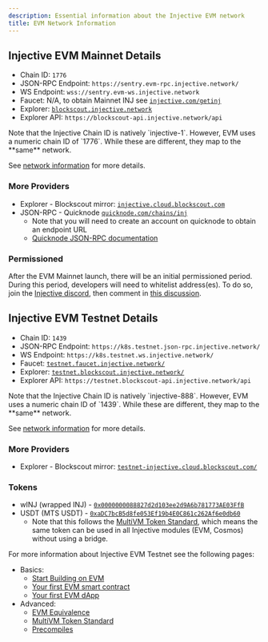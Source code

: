 ```yaml
---
description: Essential information about the Injective EVM network
title: EVM Network Information
---
```


## Injective EVM Mainnet Details

* Chain ID: `1776`
* JSON-RPC Endpoint: `https://sentry.evm-rpc.injective.network/`
* WS Endpoint: `wss://sentry.evm-ws.injective.network`
* Faucet: N/A, to obtain Mainnet INJ see [`injective.com/getinj`](https://injective.com/getinj/)
* Explorer: [`blockscout.injective.network`](https://blockscout.injective.network/)
* Explorer API: `https://blockscout-api.injective.network/api`

<Callout icon="info" color="#07C1FF" iconType="regular">
Note that the Injective Chain ID is natively `injective-1`. However, EVM uses a numeric chain ID of `1776`. While these are different, they map to the **same** network.

See [network information](../developers/network-information/) for more details.
</Callout>

### More Providers

* Explorer - Blockscout mirror: [`injective.cloud.blockscout.com`](https://injective.cloud.blockscout.com)
* JSON-RPC - Quicknode [`quicknode.com/chains/inj`](https://www.quicknode.com/chains/inj)
  * Note that you will need to create an account on quicknode to obtain an endpoint URL
  * [Quicknode JSON-RPC documentation](https://www.quicknode.com/docs/injective/evm/eth_blockNumber)

### Permissioned

After the EVM Mainnet launch, there will be an initial permissioned period. During this period, developers will need to whitelist address(es). To do so, join the [Injective discord](https://discord.com/invite/NK4qdbv), then comment in [this discussion](https://discord.com/channels/739552603322450092/1189372652561895475/threads/1399997439041077379).

## Injective EVM Testnet Details

* Chain ID: `1439`
* JSON-RPC Endpoint: `https://k8s.testnet.json-rpc.injective.network/`
* WS Endpoint: `https://k8s.testnet.ws.injective.network/`
* Faucet: [`testnet.faucet.injective.network/`](https://testnet.faucet.injective.network/)
* Explorer: [`testnet.blockscout.injective.network/`](https://testnet.blockscout.injective.network/)
* Explorer API: `https://testnet.blockscout-api.injective.network/api`

<Callout icon="info" color="#07C1FF" iconType="regular">
Note that the Injective Chain ID is natively `injective-888`. However, EVM uses a numeric chain ID of `1439`. While these are different, they map to the **same** network.

See [network information](../developers/network-information/) for more details.
</Callout>

### More Providers

* Explorer - Blockscout mirror: [`testnet-injective.cloud.blockscout.com/`](https://testnet-injective.cloud.blockscout.com/)

### Tokens

* wINJ (wrapped INJ) - [`0x0000000088827d2d103ee2d9A6b781773AE03FfB`](https://testnet.blockscout.injective.network/address/0x0000000088827d2d103ee2d9A6b781773AE03FfB)
* USDT (MTS USDT) - [`0xaDC7bcB5d8fe053Ef19b4E0C861c262Af6e0db60`](https://testnet.blockscout.injective.network/address/0xaDC7bcB5d8fe053Ef19b4E0C861c262Af6e0db60)
  * Note that this follows the [MultiVM Token Standard](https://docs.injective.network/developers-evm/multivm-token-standard), which means the same token can be used in all Injective modules (EVM, Cosmos) without using a bridge.

For more information about Injective EVM Testnet see the following pages:

* Basics:
  * [Start Building on EVM](./)
  * [Your first EVM smart contract](smart-contracts/)
  * [Your first EVM dApp](dapps/)
* Advanced:
  * [EVM Equivalence](evm-equivalence/)
  * [MultiVM Token Standard](multivm-token-standard/)
  * [Precompiles](precompiles/)
